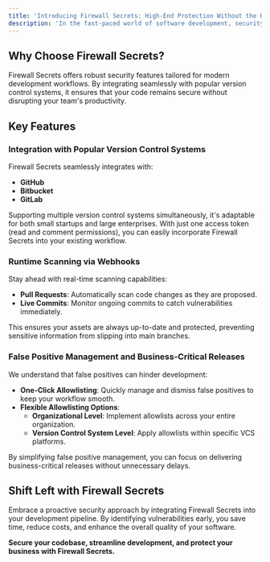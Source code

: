 ```yaml
---
title: 'Introducing Firewall Secrets: High-End Protection Without the Hefty Price Tag'
description: 'In the fast-paced world of software development, security is paramount. **Firewall Secrets** is crafted to deliver the same level of protection as premium security solutions but without the exorbitant costs. Our mission is to empower businesses to "shift left"—to identify and prevent security issues early in the development process rather than reacting after the damage is done.'
---
```



## Why Choose Firewall Secrets?

Firewall Secrets offers robust security features tailored for modern development workflows. By integrating seamlessly with popular version control systems, it ensures that your code remains secure without disrupting your team's productivity.

## Key Features

### **Integration with Popular Version Control Systems**

Firewall Secrets seamlessly integrates with:

- **GitHub**
- **Bitbucket**
- **GitLab**

Supporting multiple version control systems simultaneously, it's adaptable for both small startups and large enterprises. With just one access token (read and comment permissions), you can easily incorporate Firewall Secrets into your existing workflow.

### **Runtime Scanning via Webhooks**

Stay ahead with real-time scanning capabilities:

- **Pull Requests**: Automatically scan code changes as they are proposed.
- **Live Commits**: Monitor ongoing commits to catch vulnerabilities immediately.

This ensures your assets are always up-to-date and protected, preventing sensitive information from slipping into main branches.

### **False Positive Management and Business-Critical Releases**

We understand that false positives can hinder development:

- **One-Click Allowlisting**: Quickly manage and dismiss false positives to keep your workflow smooth.
- **Flexible Allowlisting Options**:
  - **Organizational Level**: Implement allowlists across your entire organization.
  - **Version Control System Level**: Apply allowlists within specific VCS platforms.

By simplifying false positive management, you can focus on delivering business-critical releases without unnecessary delays.

## Shift Left with Firewall Secrets

Embrace a proactive security approach by integrating Firewall Secrets into your development pipeline. By identifying vulnerabilities early, you save time, reduce costs, and enhance the overall quality of your software.

**Secure your codebase, streamline development, and protect your business with Firewall Secrets.**
